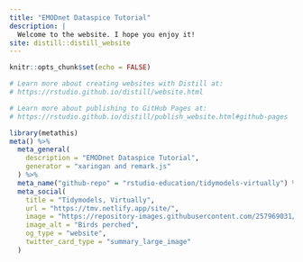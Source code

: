 ```yaml
---
title: "EMODnet Dataspice Tutorial"
description: |
  Welcome to the website. I hope you enjoy it!
site: distill::distill_website
---
```


```r
knitr::opts_chunk$set(echo = FALSE)

# Learn more about creating websites with Distill at:
# https://rstudio.github.io/distill/website.html

# Learn more about publishing to GitHub Pages at:
# https://rstudio.github.io/distill/publish_website.html#github-pages

```


```r
library(metathis)
meta() %>%
  meta_general(
    description = "EMODnet Dataspice Tutorial",
    generator = "xaringan and remark.js"
  ) %>% 
  meta_name("github-repo" = "rstudio-education/tidymodels-virtually") %>% 
  meta_social(
    title = "Tidymodels, Virtually",
    url = "https://tmv.netlify.app/site/",
    image = "https://repository-images.githubusercontent.com/257969031/8d10c100-e84e-11ea-8200-6a1aa6d8a356",
    image_alt = "Birds perched",
    og_type = "website",
    twitter_card_type = "summary_large_image"
  )
```
